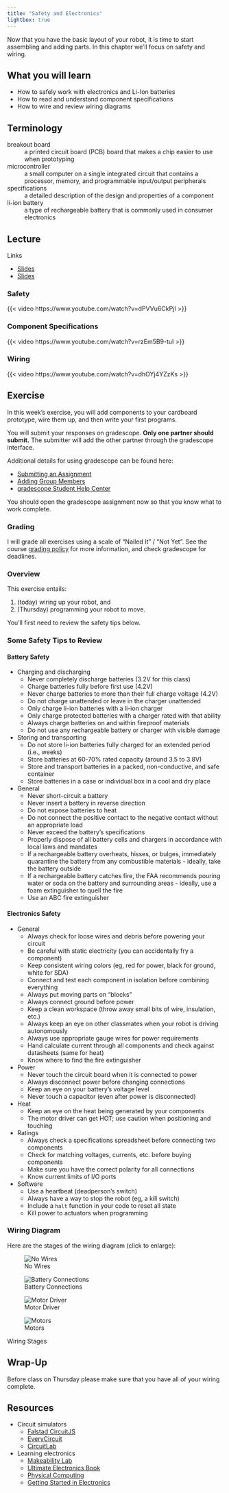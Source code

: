 ```yaml
---
title: "Safety and Electronics"
lightbox: true
---
```


Now that you have the basic layout of your robot, it is time to start assembling and adding parts. In this chapter we'll focus on safety and wiring.

## What you will learn

- How to safely work with electronics and Li-Ion batteries
- How to read and understand component specifications
- How to wire and review wiring diagrams

## Terminology

breakout board
: a printed circuit board (PCB) board that makes a chip easier to use when prototyping

microcontroller
: a small computer on a single integrated circuit that contains a processor, memory, and programmable input/output peripherals

specifications
: a detailed description of the design and properties of a component

li-ion battery
: a type of rechargeable battery that is commonly used in consumer electronics

## Lecture

Links

- [Slides](../_static/lectures/03-SafetyAndElectronics.pptx)
- [Slides](../_static/lectures/03-SafetyAndElectronics.pdf)

### Safety

{{< video https://www.youtube.com/watch?v=dPVVu6CkPjI >}}

### Component Specifications

{{< video https://www.youtube.com/watch?v=rzEm5B9-tuI >}}

### Wiring

{{< video https://www.youtube.com/watch?v=dhOYj4YZzKs >}}

## Exercise

In this week's exercise, you will add components to your cardboard prototype, wire them up, and then write your first programs.

You will submit your responses on gradescope. **Only one partner should submit.** The submitter will add the other partner through the gradescope interface.

Additional details for using gradescope can be found here:

- [Submitting an Assignment](https://help.gradescope.com/article/ccbpppziu9-student-submit-work)
- [Adding Group Members](https://help.gradescope.com/article/m5qz2xsnjy-student-add-group-members)
- [gradescope Student Help Center](https://help.gradescope.com/category/cyk4ij2dwi-student-workflow)

You should open the gradescope assignment now so that you know what to work complete.

### Grading

I will grade all exercises using a scale of "Nailed It" / "Not Yet". See the course [grading policy](../index.qmd#grading) for more information, and check gradescope for deadlines.

### Overview

This exercise entails:

1. (today) wiring up your robot, and
2. (Thursday) programming your robot to move.

You'll first need to review the safety tips below.

### Some Safety Tips to Review

#### Battery Safety

- Charging and discharging
  - Never completely discharge batteries (3.2V for this class)
  - Charge batteries fully before first use (4.2V)
  - Never charge batteries to more than their full charge voltage (4.2V)
  - Do not charge unattended or leave in the charger unattended
  - Only charge li-ion batteries with a li-ion charger
  - Only charge protected batteries with a charger rated with that ability
  - Always charge batteries on and within fireproof materials
  - Do not use any rechargeable battery or charger with visible damage

- Storing and transporting
  - Do not store li-ion batteries fully charged for an extended period (i.e., weeks)
  - Store batteries at 60-70% rated capacity (around 3.5 to 3.8V)
  - Store and transport batteries in a packed, non-conductive, and safe container
  - Store batteries in a case or individual box in a cool and dry place

- General
  - Never short-circuit a battery
  - Never insert a battery in reverse direction
  - Do not expose batteries to heat
  - Do not connect the positive contact to the negative contact without an appropriate load
  - Never exceed the battery's specifications
  - Properly dispose of all battery cells and chargers in accordance with local laws and mandates
  - If a rechargeable battery overheats, hisses, or bulges, immediately quarantine the battery from any combustible materials - ideally, take the battery outside
  - If a rechargeable battery catches fire, the FAA recommends pouring water or soda on the battery and surrounding areas - ideally, use a foam extinguisher to quell the fire
  - Use an ABC fire extinguisher

#### Electronics Safety

- General
  - Always check for loose wires and debris before powering your circuit
  - Be careful with static electricity (you can accidentally fry a component)
  - Keep consistent wiring colors (eg, red for power, black for ground, white for SDA)
  - Connect and test each component in isolation before combining everything
  - Always put moving parts on “blocks”
  - Always connect ground before power
  - Keep a clean workspace (throw away small bits of wire, insulation, etc.)
  - Always keep an eye on other classmates when your robot is driving autonomously
  - Always use appropriate gauge wires for power requirements
  - Hand calculate current through all components and check against datasheets (same for heat)
  - Know where to find the fire extinguisher

- Power
  - Never touch the circuit board when it is connected to power
  - Always disconnect power before changing connections
  - Keep an eye on your battery's voltage level
  - Never touch a capacitor (even after power is disconnected)

- Heat
  - Keep an eye on the heat being generated by your components
  - The motor driver can get HOT; use caution when positioning and touching

- Ratings
  - Always check a specifications spreadsheet before connecting two components
  - Check for matching voltages, currents, etc. before buying components
  - Make sure you have the correct polarity for all connections
  - Know current limits of I/O ports

- Software
  - Use a heartbeat (deadperson's switch)
  - Always have a way to stop the robot (eg, a kill switch)
  - Include a `halt` function in your code to reset all state
  - Kill power to actuators when programming

### Wiring Diagram

Here are the stages of the wiring diagram (click to enlarge):

::: {#fig-wiring layout-ncol="2"}

![No Wires](../_static/images/03-SafetyAndElectronics/1-NoWires.png){group="wiring-gallery"}

![Battery Connections](../_static/images/03-SafetyAndElectronics/2-BatteryConnections.png){group="wiring-gallery"}

![Motor Driver](../_static/images/03-SafetyAndElectronics/3-MotorDriver.png){group="wiring-gallery"}

![Motors](../_static/images/03-SafetyAndElectronics/4-Motors.png){group="wiring-gallery"}

Wiring Stages
:::

## Wrap-Up

Before class on Thursday please make sure that you have all of your wiring complete.

## Resources

- Circuit simulators
  - [Falstad CircuitJS](https://www.falstad.com/circuit/circuitjs.html)
  - [EveryCircuit](https://everycircuit.com/)
  - [CircuitLab](https://www.circuitlab.com/)
- Learning electronics
  - [Makeability Lab](https://makeabilitylab.github.io/physcomp/)
  - [Ultimate Electronics Book](https://ultimateelectronicsbook.com/)
  - [Physical Computing](https://itp.nyu.edu/physcomp/)
  - [Getting Started in Electronics](https://www.amazon.com/Getting-Started-Electronics-Forrest-Mims/dp/0945053282?refinements=p_27%3AForrest+Mims)
